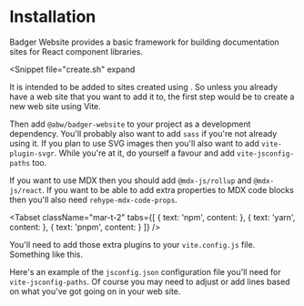
# Installation

<Heading title="Vite"/>

Badger Website provides a basic framework for building documentation sites
for React component libraries.

<Snippet
  file="create.sh"
  expand
>
It is intended to be added to sites created using <ViteLink/>.
So unless you already have a web site that you want to add it to, the first
step would be to create a new web site using Vite.
</Snippet>

<Heading title="Add Dependencies"/>

Then add `@abw/badger-website` to your project as a development dependency.
You'll probably also want to add `sass` if you're not already using it.
If you plan to use SVG images then you'll also want to add `vite-plugin-svgr`.
While you're at it, do yourself a favour and add `vite-jsconfig-paths` too.

If you want to use MDX then you should add `@mdx-js/rollup` and `@mdx-js/react`.
If you want to be able to add extra properties to MDX code blocks then you'll
also need `rehype-mdx-code-props`.

<Tabset
  className="mar-t-2"
  tabs={[
    {
      text: 'npm',
      content:
        <Snippet
          file="install/deps-npm.sh"
          expand
        />
    },
    {
      text: 'yarn',
      content:
        <Snippet
          file="install/deps-yarn.sh"
          expand
        />
    },
    {
      text: 'pnpm',
      content:
        <Snippet
          file="install/deps-pnpm.sh"
          expand
        />
    }
  ]}
/>

<Heading title="Configure Vite Plugins"/>

You'll need to add those extra plugins to your `vite.config.js` file.
Something like this.

<Snippet
  file="vite.config.js"
  caption="vite.config.js"
  expand
/>

<Heading title="Configure vite-jsconfig-paths"/>

Here's an example of the `jsconfig.json` configuration file you'll need for
`vite-jsconfig-paths`.  Of course you may need to adjust or add lines based
on what you've got going on in your web site.

<Snippet
  file="jsconfig.json"
  caption="jsconfig.json"
  expand
/>

